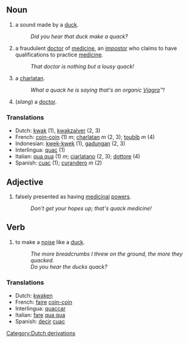 == Noun ==
# a sound made by a [[duck]].
#:''Did you hear that duck make a quack?''
# a fraudulent [[doctor]] of [[medicine]], an [[impostor]] who claims to have qualifications to practice [[medicine]].
#:''That doctor is nothing but a lousy quack!''
# a [[charlatan]].
#:''What a quack he is saying that's an organic [[Viagra]]&#8482;!'' 
# (''slang'') a [[doctor]].

=== Translations ===
*Dutch: [[kwak]] (1), [[kwakzalver]] (2, 3)
*French: [[coin-coin]] (1) ''m''; [[charlatan]] ''m'' (2, 3); [[toubib]] ''m'' (4)
*Indonesian: [[kwek-kwek]] (1), [[gadungan]] (2, 3)
*Interlingua: [[quac]] (1)
*Italian: [[qua qua]] (1) ''m''; [[ciarlatano]] (2, 3); [[dottore]] (4)
*Spanish: [[cuac]] (1); [[curandero]] ''m'' (2)

== Adjective ==
# falsely presented as having [[medicinal]] [[power]]s.
#:''Don't get your hopes up; that's quack medicine!''

== Verb ==
# to make a [[noise]] like a [[duck]].
#:''The more breadcrumbs I threw on the ground, the more they quacked.''
#:''Do you hear the ducks quack?''

=== Translations ===
*Dutch: [[kwaken]]
*French: [[faire]] [[coin-coin]]
*Interlingua: [[quaccar]]
*Italian: [[fare]] [[qua qua]]
*Spanish: [[decir]] [[cuac]]
[[Category:Dutch derivations]]